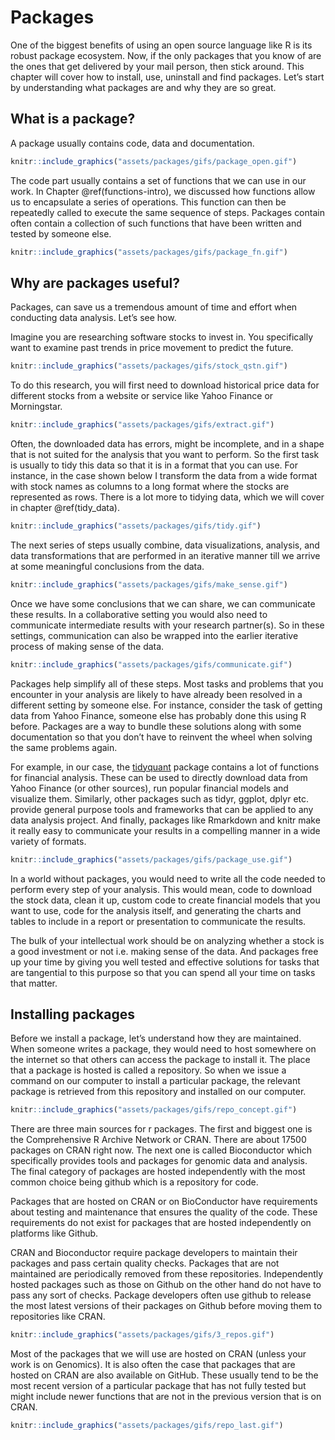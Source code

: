 # Packages
One of the biggest benefits of using an open source language like R is its robust package ecosystem. Now, if the only packages that you know of are the ones that get delivered by your mail person, then stick around. This chapter will cover how to install, use, uninstall and find packages. Let’s start by understanding what packages are and why they are so great.

## What is a package?
A package usually contains code, data and documentation.

```r
knitr::include_graphics("assets/packages/gifs/package_open.gif")
```

The code part usually contains a set of functions that we can use in our work. In Chapter \@ref(functions-intro), we discussed how functions allow us to encapsulate a series of operations. This function can then be repeatedly called to execute the same sequence of steps. Packages contain often contain a collection of such functions that have been written and tested by someone else.

```r
knitr::include_graphics("assets/packages/gifs/package_fn.gif")
```

## Why are packages useful?
Packages, can save us a tremendous amount of time and effort when conducting data analysis. Let's see how.

Imagine you are researching software stocks to invest in. You specifically want to examine past trends in price movement to predict the future.

```r
knitr::include_graphics("assets/packages/gifs/stock_qstn.gif")
```

To do this research, you will first need to download historical price data for different stocks from a website or service like Yahoo Finance or Morningstar.

```r
knitr::include_graphics("assets/packages/gifs/extract.gif")
```

Often, the downloaded data has errors, might be incomplete, and in a shape that is not suited for the analysis that you want to perform. So the first task is usually to tidy this data so that it is in a format that you can use. For instance, in the case shown below I transform the data from a wide format with stock names as columns to a long format where the stocks are represented as rows. There is a lot more to tidying data, which we will cover in chapter \@ref(tidy_data).

```r
knitr::include_graphics("assets/packages/gifs/tidy.gif")
```

The next series of steps usually combine, data visualizations, analysis, and data transformations that are performed in an iterative manner till we arrive at some meaningful conclusions from the data.

```r
knitr::include_graphics("assets/packages/gifs/make_sense.gif")
```

Once we have some conclusions that we can share, we can communicate these results. In a collaborative setting you would also need to communicate intermediate results with your research partner(s). So in these settings, communication can also be wrapped into the earlier iterative process of making sense of the data. 

```r
knitr::include_graphics("assets/packages/gifs/communicate.gif")
```

Packages help simplify all of these steps. Most tasks and problems that you encounter in your analysis are likely to have already been resolved in a different setting by someone else. For instance, consider the task of getting data from Yahoo Finance, someone else has probably done this using R before. Packages are a way to bundle these solutions along with some documentation so that you don't have to reinvent the wheel when solving the same problems again.

For example, in our case, the [tidyquant](https://business-science.github.io/tidyquant/) package contains a lot of functions for financial analysis. These can be used to directly download data from Yahoo Finance (or other sources), run popular financial models and visualize them. Similarly, other packages such as tidyr, ggplot, dplyr etc. provide general purpose tools and frameworks that can be applied to any data analysis project. And finally, packages like Rmarkdown and knitr make it really easy to communicate your results in a compelling manner in a wide variety of formats. 

```r
knitr::include_graphics("assets/packages/gifs/package_use.gif")
```

In a world without packages, you would need to write all the code needed to perform every step of your analysis. This would mean, code to download the stock data, clean it up, custom code to create financial models that you want to use, code for the analysis itself, and generating the charts and tables to include in a report or presentation to communicate the results.

The bulk of your intellectual work should be on analyzing whether a stock is a good investment or not i.e. making sense of the data. And packages free up your time by giving you well tested and effective solutions for tasks that are tangential to this purpose so that you can spend all your time on tasks that matter. 

## Installing packages
Before we install a package, let's understand how they are maintained. When someone writes a package, they would need to host somewhere on the internet so that others can access the package to install it. The place that a package is hosted is called a repository. So when we issue a command on our computer to install a particular package, the relevant package is retrieved from this repository and installed on our computer.

```r
knitr::include_graphics("assets/packages/gifs/repo_concept.gif")
```


There are three main sources for r packages. The first and biggest one is the Comprehensive R Archive Network or CRAN. There are about 17500 packages on CRAN right now. The next one is called Bioconductor which specifically provides tools and packages for genomic data and analysis. The final category of packages are hosted independently with the most common choice being github which is a repository for code. 

Packages that are hosted on CRAN or on BioConductor have requirements about testing and maintenance that ensures the quality of the code. These requirements do not exist for packages that are hosted independently on platforms like Github.

CRAN and Bioconductor require package developers to maintain their packages and pass certain quality checks. Packages that are not maintained are periodically removed from these repositories. Independently hosted packages such as those on Github on the other hand do not have to pass any sort of checks. Package developers often use github to release the most latest versions of their packages on Github before moving them to repositories like CRAN.

```r
knitr::include_graphics("assets/packages/gifs/3_repos.gif")
```

Most of the packages that we will use are hosted on CRAN (unless your work is on Genomics). It is also often the case that packages that are hosted on CRAN are also available on GitHub. These usually tend to be the most recent version of a particular package that has not fully tested but might include newer functions that are not in the previous version that is on CRAN. 

```r
knitr::include_graphics("assets/packages/gifs/repo_last.gif")
```

